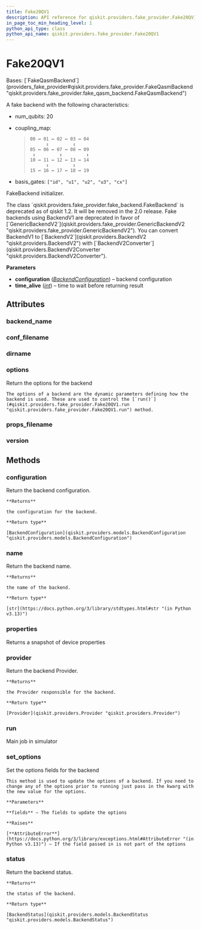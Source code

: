 ```yaml
---
title: Fake20QV1
description: API reference for qiskit.providers.fake_provider.Fake20QV1
in_page_toc_min_heading_level: 1
python_api_type: class
python_api_name: qiskit.providers.fake_provider.Fake20QV1
---
```


# Fake20QV1

<Class id="qiskit.providers.fake_provider.Fake20QV1" isDedicatedPage={true} github="https://github.com/Qiskit/qiskit/tree/stable/1.2/qiskit/providers/fake_provider/backends_v1/fake_20q/fake_20q.py#L21-L43" signature="qiskit.providers.fake_provider.Fake20QV1" modifiers="class">
  Bases: [`FakeQasmBackend`](providers_fake_provider#qiskit.providers.fake_provider.FakeQasmBackend "qiskit.providers.fake_provider.fake_qasm_backend.FakeQasmBackend")

  A fake backend with the following characteristics:

  *   num\_qubits: 20

  *   coupling\_map:

      > ```text
      > 00 ↔ 01 ↔ 02 ↔ 03 ↔ 04
      >       ↕         ↕
      > 05 ↔ 06 ↔ 07 ↔ 08 ↔ 09
      >  ↕         ↕         ↕
      > 10 ↔ 11 ↔ 12 ↔ 13 ↔ 14
      >       ↕         ↕
      > 15 ↔ 16 ↔ 17 ↔ 18 ↔ 19
      > ```

  *   basis\_gates: `["id", "u1", "u2", "u3", "cx"]`

  FakeBackend initializer.

  <Admonition title="Deprecated since version 1.2" type="danger">
    The class `qiskit.providers.fake_provider.fake_backend.FakeBackend` is deprecated as of qiskit 1.2. It will be removed in the 2.0 release. Fake backends using BackendV1 are deprecated in favor of [`GenericBackendV2`](qiskit.providers.fake_provider.GenericBackendV2 "qiskit.providers.fake_provider.GenericBackendV2"). You can convert BackendV1 to [`BackendV2`](qiskit.providers.BackendV2 "qiskit.providers.BackendV2") with [`BackendV2Converter`](qiskit.providers.BackendV2Converter "qiskit.providers.BackendV2Converter").
  </Admonition>

  **Parameters**

  *   **configuration** ([*BackendConfiguration*](qiskit.providers.models.BackendConfiguration "qiskit.providers.models.BackendConfiguration")) – backend configuration
  *   **time\_alive** ([*int*](https://docs.python.org/3/library/functions.html#int "(in Python v3.13)")) – time to wait before returning result

  ## Attributes

  ### backend\_name

  <Attribute id="qiskit.providers.fake_provider.Fake20QV1.backend_name" attributeValue="'fake_20q_v1'" />

  ### conf\_filename

  <Attribute id="qiskit.providers.fake_provider.Fake20QV1.conf_filename" attributeValue="'conf_singapore.json'" />

  ### dirname

  <Attribute id="qiskit.providers.fake_provider.Fake20QV1.dirname" attributeValue="'/home/runner/work/qiskit/qiskit/.tox/docs/lib/python3.9/site-packages/qiskit/providers/fake_provider/backends_v1/fake_20q'" />

  ### options

  <Attribute id="qiskit.providers.fake_provider.Fake20QV1.options">
    Return the options for the backend

    The options of a backend are the dynamic parameters defining how the backend is used. These are used to control the [`run()`](#qiskit.providers.fake_provider.Fake20QV1.run "qiskit.providers.fake_provider.Fake20QV1.run") method.
  </Attribute>

  ### props\_filename

  <Attribute id="qiskit.providers.fake_provider.Fake20QV1.props_filename" attributeValue="'props_singapore.json'" />

  ### version

  <Attribute id="qiskit.providers.fake_provider.Fake20QV1.version" attributeValue="1" />

  ## Methods

  ### configuration

  <Function id="qiskit.providers.fake_provider.Fake20QV1.configuration" github="https://github.com/Qiskit/qiskit/tree/stable/1.2/qiskit/providers/backend.py#L144-L150" signature="configuration()">
    Return the backend configuration.

    **Returns**

    the configuration for the backend.

    **Return type**

    [BackendConfiguration](qiskit.providers.models.BackendConfiguration "qiskit.providers.models.BackendConfiguration")
  </Function>

  ### name

  <Function id="qiskit.providers.fake_provider.Fake20QV1.name" github="https://github.com/Qiskit/qiskit/tree/stable/1.2/qiskit/providers/backend.py#L183-L189" signature="name()">
    Return the backend name.

    **Returns**

    the name of the backend.

    **Return type**

    [str](https://docs.python.org/3/library/stdtypes.html#str "(in Python v3.13)")
  </Function>

  ### properties

  <Function id="qiskit.providers.fake_provider.Fake20QV1.properties" github="https://github.com/Qiskit/qiskit/tree/stable/1.2/qiskit/providers/fake_provider/fake_qasm_backend.py#L46-L50" signature="properties()">
    Returns a snapshot of device properties
  </Function>

  ### provider

  <Function id="qiskit.providers.fake_provider.Fake20QV1.provider" github="https://github.com/Qiskit/qiskit/tree/stable/1.2/qiskit/providers/backend.py#L161-L167" signature="provider()">
    Return the backend Provider.

    **Returns**

    the Provider responsible for the backend.

    **Return type**

    [Provider](qiskit.providers.Provider "qiskit.providers.Provider")
  </Function>

  ### run

  <Function id="qiskit.providers.fake_provider.Fake20QV1.run" github="https://github.com/Qiskit/qiskit/tree/stable/1.2/qiskit/providers/fake_provider/fake_backend.py#L137-L165" signature="run(run_input, **kwargs)">
    Main job in simulator
  </Function>

  ### set\_options

  <Function id="qiskit.providers.fake_provider.Fake20QV1.set_options" github="https://github.com/Qiskit/qiskit/tree/stable/1.2/qiskit/providers/backend.py#L125-L142" signature="set_options(**fields)">
    Set the options fields for the backend

    This method is used to update the options of a backend. If you need to change any of the options prior to running just pass in the kwarg with the new value for the options.

    **Parameters**

    **fields** – The fields to update the options

    **Raises**

    [**AttributeError**](https://docs.python.org/3/library/exceptions.html#AttributeError "(in Python v3.13)") – If the field passed in is not part of the options
  </Function>

  ### status

  <Function id="qiskit.providers.fake_provider.Fake20QV1.status" github="https://github.com/Qiskit/qiskit/tree/stable/1.2/qiskit/providers/backend.py#L169-L181" signature="status()">
    Return the backend status.

    **Returns**

    the status of the backend.

    **Return type**

    [BackendStatus](qiskit.providers.models.BackendStatus "qiskit.providers.models.BackendStatus")
  </Function>
</Class>

